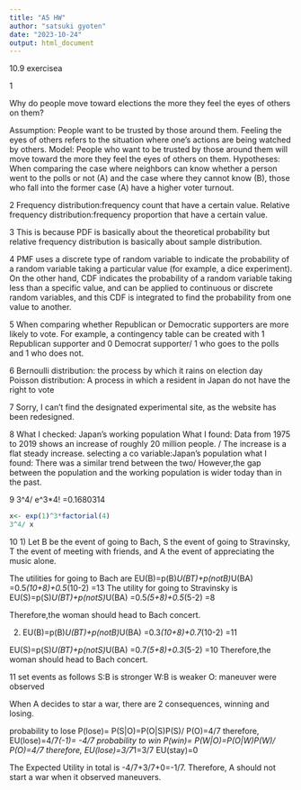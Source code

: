 ```yaml
---
title: "A5 HW"
author: "satsuki gyoten"
date: "2023-10-24"
output: html_document
---
```

10.9 exercisea

1

Why do people move toward elections the more they feel the eyes of others on them?

Assumption: People want to be trusted by those around them. Feeling the eyes of others refers to the situation where one's actions are being watched by others.
Model: People who want to be trusted by those around them will move toward the more they feel the eyes of others on them.
Hypotheses:
When comparing the case where neighbors can know whether a person went to the polls or not (A) and the case where they cannot know (B), those who fall into the former case (A) have a higher voter turnout.

2
Frequency distribution:frequency count that have a certain value.
Relative frequency distribution:frequency proportion that have a certain value.

3
This is because PDF is basically about the theoretical probability but relative frequency distribution is basically about sample distribution.

4
PMF uses a discrete type of random variable to indicate the probability of a random variable taking a particular value (for example, a dice experiment).
On the other hand, CDF indicates the probability of a random variable taking less than a specific value, and can be applied to continuous or discrete random variables, and this CDF is integrated to find the probability from one value to another.

5
When comparing whether Republican or Democratic supporters are more likely to vote. For example, a contingency table can be created with 1 Republican supporter and 0 Democrat supporter/ 1 who goes to the polls and 1 who does not.

6
Bernoulli distribution: the process by which it rains on election day
Poisson distribution: A process in which a resident in Japan do not have the right to vote

7
Sorry, I can't find the designated experimental site, as the website has been redesigned.

8
What I checked: Japan's working population
What I found: Data from 1975 to 2019 shows an increase of roughly 20 million people. / The increase is a flat steady increase.
selecting a co variable:Japan's population
what I found: There was a similar trend between the two/ However,the gap between the population and the working population is wider today than in the past.

9
3^4/ e^3*4! =0.1680314
```r
x<- exp(1)^3*factorial(4)
3^4/ x
```

10
1)
Let B be the event of going to Bach, S the event of going to Stravinsky, T the event of meeting with friends, and A the event of appreciating the music alone.

The utilities for going to Bach are
EU(B)=p(B)*U(BT)+p(notB)*U(BA)
=0.5*(10+8)+0.5*(10-2)
=13
The utility for going to Stravinsky is
EU(S)=p(S)*U(BT)+p(notS)*U(BA)
=0.5*(5+8)+0.5*(5-2)
=8

Therefore,the woman should head to Bach concert.

2)
EU(B)=p(B)*U(BT)+p(notB)*U(BA)
=0.3*(10+8)+0.7*(10-2)
=11

EU(S)=p(S)*U(BT)+p(notS)*U(BA)
=0.7*(5+8)+0.3*(5-2)
=10
Therefore,the woman should head to Bach concert.

11
set events as follows
S:B is stronger
W:B is weaker
O: maneuver were observed

When A decides to star a war, there are 2 consequences, winning and losing.

probability to lose
P(lose)= P(S|O)=P(O|S)P(S)/ P(O)=4/7
therefore, EU(lose)=4/7*(-1)= -4/7
probability to win
P(win)= P(W|O)=P(O|W)P(W)/ P(O)=4/7
therefore, EU(lose)=3/7*1=3/7
EU(stay)=0

The Expected Utility in total is -4/7+3/7+0=-1/7.
Therefore, A should not start a war when it observed maneuvers.


